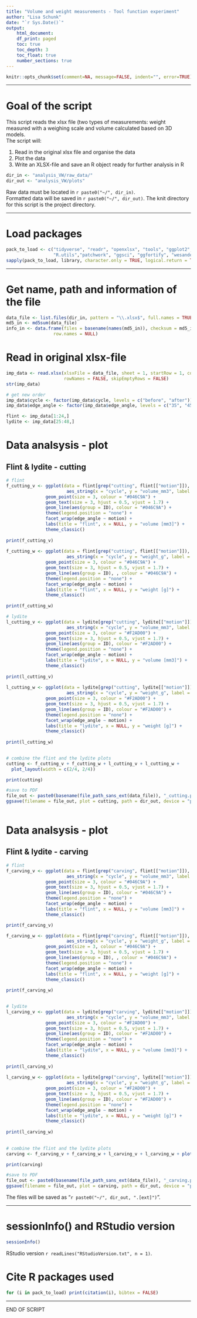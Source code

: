 ```yaml
---
title: "Volume and weight measurements - Tool function experiment"
author: "Lisa Schunk"
date: "`r Sys.Date()`"
output:
    html_document:
    df_print: paged
    toc: true
    toc_depth: 3
    toc_float: true
    number_sections: true
---
```



```r
knitr::opts_chunk$set(comment=NA, message=FALSE, indent="", error=TRUE)

```

---


# Goal of the script
This script reads the xlsx file (two types of measurements: weight measured with a weighing scale and volume calculated based on 3D models.  
The script will:

1. Read in the original xlsx file and organise the data 
2. Plot the data 
3. Write an XLSX-file and save an R object ready for further analysis in R 



```r
dir_in <- "analysis_VW/raw_data/"
dir_out <- "analysis_VW/plots"

```

Raw data must be located in `r paste0("~/", dir_in)`.  
Formatted data will be saved in `r paste0("~/", dir_out)`.
The knit directory for this script is the project directory.


---

# Load packages
```r
pack_to_load <- c("tidyverse", "readr", "openxlsx", "tools", "ggplot2", "readxl",
                  "R.utils","patchwork", "ggsci", "ggfortify", "wesanderson", "doBy")
sapply(pack_to_load, library, character.only = TRUE, logical.return = TRUE)

```


---


# Get name, path and information of the file
```r
data_file <- list.files(dir_in, pattern = "\\.xlsx$", full.names = TRUE)
md5_in <- md5sum(data_file)
info_in <- data.frame(files = basename(names(md5_in)), checksum = md5_in, 
                  row.names = NULL)

```


# Read in original xlsx-file
```r
imp_data <- read.xlsx(xlsxFile = data_file, sheet = 1, startRow = 1, colNames = TRUE, 
                      rowNames = FALSE, skipEmptyRows = FALSE) 
str(imp_data)

# get new order 
imp_data$cycle <- factor(imp_data$cycle, levels = c("before", "after"))
imp_data$edge_angle <- factor(imp_data$edge_angle, levels = c("35", "45"))

flint <- imp_data[1:24,]
lydite <- imp_data[25:48,]

```


# Data analsysis - plot 
## Flint & lydite -  cutting 
```r
# flint 
f_cutting_v <- ggplot(data = flint[grep("cutting", flint[["motion"]]), ], 
                       aes_string(x = "cycle", y = "volume_mm3", label = "ID")) +
               geom_point(size = 3, colour = "#046C9A") + 
               geom_text(size = 3, hjust = 0.5, vjust = 1.7) +
               geom_line(aes(group = ID), colour = "#046C9A") + 
               theme(legend.position = "none") +
               facet_wrap(edge_angle ~ motion) + 
               labs(title = "flint", x = NULL, y = "volume [mm3]") +
               theme_classic()
 
print(f_cutting_v)
 
f_cutting_w <- ggplot(data = flint[grep("cutting", flint[["motion"]]), ], 
                       aes_string(x = "cycle", y = "weight_g", label = "ID")) +
               geom_point(size = 3, colour = "#046C9A") + 
               geom_text(size = 3, hjust = 0.5, vjust = 1.7) +
               geom_line(aes(group = ID), , colour = "#046C9A") + 
               theme(legend.position = "none") +
               facet_wrap(edge_angle ~ motion) + 
               labs(title = "flint", x = NULL, y = "weight [g]") +
               theme_classic()
 
print(f_cutting_w) 

# lydite  
l_cutting_v <- ggplot(data = lydite[grep("cutting", lydite[["motion"]]), ], 
                       aes_string(x = "cycle", y = "volume_mm3", label = "ID")) +
               geom_point(size = 3, colour = "#F2AD00") + 
               geom_text(size = 3, hjust = 0.5, vjust = 1.7) +
               geom_line(aes(group = ID), colour = "#F2AD00") + 
               theme(legend.position = "none") +
               facet_wrap(edge_angle ~ motion) + 
               labs(title = "lydite", x = NULL, y = "volume [mm3]") +
               theme_classic()
 
print(l_cutting_v)
 
l_cutting_w <- ggplot(data = lydite[grep("cutting", lydite[["motion"]]), ], 
                       aes_string(x = "cycle", y = "weight_g", label = "ID")) +
               geom_point(size = 3, colour = "#F2AD00") + 
               geom_text(size = 3, hjust = 0.5, vjust = 1.7) +
               geom_line(aes(group = ID), colour = "#F2AD00") + 
               theme(legend.position = "none") +
               facet_wrap(edge_angle ~ motion) + 
               labs(title = "lydite", x = NULL, y = "weight [g]") +
               theme_classic()
 
print(l_cutting_w) 
 

# combine the flint and the lydite plots 
cutting <- f_cutting_v + f_cutting_w + l_cutting_v + l_cutting_w + 
  plot_layout(width = c(2/4, 2/4))  

print(cutting)

#save to PDF
file_out <- paste0(basename(file_path_sans_ext(data_file)), "_cutting.pdf")
ggsave(filename = file_out, plot = cutting, path = dir_out, device = "pdf")
  
```


# Data analsysis - plot 
## Flint & lydite -  carving 
```r
# flint
f_carving_v <- ggplot(data = flint[grep("carving", flint[["motion"]]), ], 
                       aes_string(x = "cycle", y = "volume_mm3", label = "ID")) +
               geom_point(size = 3, colour = "#046C9A") + 
               geom_text(size = 3, hjust = 0.5, vjust = 1.7) +
               geom_line(aes(group = ID), colour = "#046C9A") + 
               theme(legend.position = "none") +
               facet_wrap(edge_angle ~ motion) + 
               labs(title = "flint", x = NULL, y = "volume [mm3]") +
               theme_classic()

print(f_carving_v)

f_carving_w <- ggplot(data = flint[grep("carving", flint[["motion"]]), ], 
                       aes_string(x = "cycle", y = "weight_g", label = "ID")) +
               geom_point(size = 3, colour = "#046C9A") + 
               geom_text(size = 3, hjust = 0.5, vjust = 1.7) +
               geom_line(aes(group = ID), , colour = "#046C9A") + 
               theme(legend.position = "none") +
               facet_wrap(edge_angle ~ motion) + 
               labs(title = "flint", x = NULL, y = "weight [g]") +
               theme_classic()
 
print(f_carving_w) 

 
# lydite  
l_carving_v <- ggplot(data = lydite[grep("carving", lydite[["motion"]]), ], 
                       aes_string(x = "cycle", y = "volume_mm3", label = "ID")) +
               geom_point(size = 3, colour = "#F2AD00") + 
               geom_text(size = 3, hjust = 0.5, vjust = 1.7) +
               geom_line(aes(group = ID), colour = "#F2AD00") + 
               theme(legend.position = "none") +
               facet_wrap(edge_angle ~ motion) + 
               labs(title = "lydite", x = NULL, y = "volume [mm3]") +
               theme_classic()
 
print(l_carving_v)
 
l_carving_w <- ggplot(data = lydite[grep("carving", lydite[["motion"]]), ], 
                       aes_string(x = "cycle", y = "weight_g", label = "ID")) +
               geom_point(size = 3, colour = "#F2AD00") + 
               geom_text(size = 3, hjust = 0.5, vjust = 1.7) +
               geom_line(aes(group = ID), colour = "#F2AD00") + 
               theme(legend.position = "none") +
               facet_wrap(edge_angle ~ motion) + 
               labs(title = "lydite", x = NULL, y = "weight [g]") +
               theme_classic()
 
print(l_carving_w) 
 
 
# combine the flint and the lydite plots 
carving <- f_carving_v + f_carving_w + l_carving_v + l_carving_w + plot_layout(width = c(2/4, 2/4), guides = 'collect')  

print(carving)

#save to PDF
file_out <- paste0(basename(file_path_sans_ext(data_file)), "_carving.pdf")
ggsave(filename = file_out, plot = carving, path = dir_out, device = "pdf")

```

The files will be saved as "`r paste0("~/", dir_out, ".[ext]")`".


---

# sessionInfo() and RStudio version

```r
sessionInfo()

```

RStudio version `r readLines("RStudioVersion.txt", n = 1)`.



# Cite R packages used
```r
for (i in pack_to_load) print(citation(i), bibtex = FALSE)

```

--- 

END OF SCRIPT